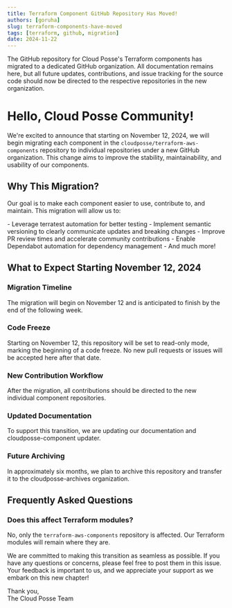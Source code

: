 ```yaml
---
title: Terraform Component GitHub Repository Has Moved!
authors: [goruha]
slug: terraform-components-have-moved
tags: [terraform, github, migration]
date: 2024-11-22
---
```



<Intro>
The GitHub repository for Cloud Posse's Terraform components has migrated to a dedicated GitHub organization. All documentation remains here, but all future updates, contributions, and issue tracking for the source code should now be directed to the respective repositories in the new organization.
</Intro>

# Hello, Cloud Posse Community!

We're excited to announce that starting on November 12, 2024, we will begin migrating each component in the `cloudposse/terraform-aws-components` repository to individual repositories under a new GitHub organization. This change aims to improve the stability, maintainability, and usability of our components.

## Why This Migration?

Our goal is to make each component easier to use, contribute to, and maintain. This migration will allow us to:

<Steps>
- Leverage terratest automation for better testing
- Implement semantic versioning to clearly communicate updates and breaking changes
- Improve PR review times and accelerate community contributions
- Enable Dependabot automation for dependency management
- And much more!
</Steps>

## What to Expect Starting November 12, 2024

### Migration Timeline
The migration will begin on November 12 and is anticipated to finish by the end of the following week.

### Code Freeze
Starting on November 12, this repository will be set to read-only mode, marking the beginning of a code freeze. No new pull requests or issues will be accepted here after that date.

### New Contribution Workflow
After the migration, all contributions should be directed to the new individual component repositories.

### Updated Documentation
To support this transition, we are updating our documentation and cloudposse-component updater.

### Future Archiving
In approximately six months, we plan to archive this repository and transfer it to the cloudposse-archives organization.

## Frequently Asked Questions

### Does this affect Terraform modules?
No, only the `terraform-aws-components` repository is affected. Our Terraform modules will remain where they are.

We are committed to making this transition as seamless as possible. If you have any questions or concerns, please feel free to post them in this issue. Your feedback is important to us, and we appreciate your support as we embark on this new chapter!

Thank you,  
The Cloud Posse Team 